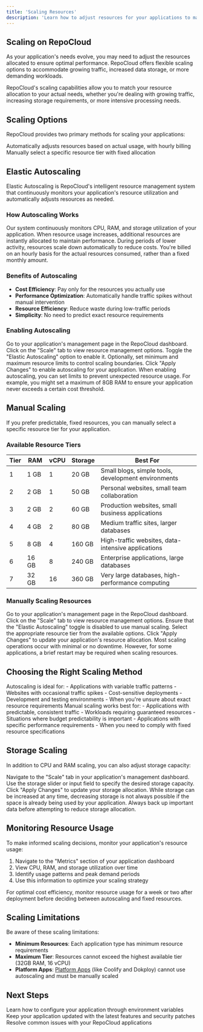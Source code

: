 ```yaml
---
title: 'Scaling Resources'
description: 'Learn how to adjust resources for your applications to match demand'
---
```


## Scaling on RepoCloud

As your application's needs evolve, you may need to adjust the resources allocated to ensure optimal performance. RepoCloud offers flexible scaling options to accommodate growing traffic, increased data storage, or more demanding workloads.

<Tip>
  RepoCloud's scaling capabilities allow you to match your resource allocation to your actual needs, whether you're dealing with growing traffic, increasing storage requirements, or more intensive processing needs.
</Tip>

## Scaling Options

RepoCloud provides two primary methods for scaling your applications:

<CardGroup cols={2}>
  <Card title="Elastic Autoscaling" icon="chart-line">
    Automatically adjusts resources based on actual usage, with hourly billing
  </Card>
  <Card title="Manual Scaling" icon="sliders">
    Manually select a specific resource tier with fixed allocation
  </Card>
</CardGroup>

## Elastic Autoscaling

Elastic Autoscaling is RepoCloud's intelligent resource management system that continuously monitors your application's resource utilization and automatically adjusts resources as needed.

### How Autoscaling Works

<Steps>
  <Step title="Resource Monitoring">
    Our system continuously monitors CPU, RAM, and storage utilization of your application.
  </Step>
  <Step title="Automatic Adjustment">
    When resource usage increases, additional resources are instantly allocated to maintain performance.
  </Step>
  <Step title="Scaling Down">
    During periods of lower activity, resources scale down automatically to reduce costs.
  </Step>
  <Step title="Hourly Billing">
    You're billed on an hourly basis for the actual resources consumed, rather than a fixed monthly amount.
  </Step>
</Steps>

### Benefits of Autoscaling

- **Cost Efficiency**: Pay only for the resources you actually use
- **Performance Optimization**: Automatically handle traffic spikes without manual intervention
- **Resource Efficiency**: Reduce waste during low-traffic periods
- **Simplicity**: No need to predict exact resource requirements

### Enabling Autoscaling

<Steps>
  <Step title="Navigate to Instance Management">
    Go to your application's management page in the RepoCloud dashboard.
  </Step>
  <Step title="Access Scaling Options">
    Click on the "Scale" tab to view resource management options.
  </Step>
  <Step title="Enable Autoscaling">
    Toggle the "Elastic Autoscaling" option to enable it.
  </Step>
  <Step title="Set Resource Limits (Optional)">
    Optionally, set minimum and maximum resource limits to control scaling boundaries.
  </Step>
  <Step title="Save Changes">
    Click "Apply Changes" to enable autoscaling for your application.
  </Step>
</Steps>

<Note>
  When enabling autoscaling, you can set limits to prevent unexpected resource usage. For example, you might set a maximum of 8GB RAM to ensure your application never exceeds a certain cost threshold.
</Note>

## Manual Scaling

If you prefer predictable, fixed resources, you can manually select a specific resource tier for your application.

### Available Resource Tiers

| Tier | RAM | vCPU | Storage | Best For |
|------|-----|------|---------|----------|
| 1 | 1 GB | 1 | 20 GB | Small blogs, simple tools, development environments |
| 2 | 2 GB | 1 | 50 GB | Personal websites, small team collaboration |
| 3 | 2 GB | 2 | 60 GB | Production websites, small business applications |
| 4 | 4 GB | 2 | 80 GB | Medium traffic sites, larger databases |
| 5 | 8 GB | 4 | 160 GB | High-traffic websites, data-intensive applications |
| 6 | 16 GB | 8 | 240 GB | Enterprise applications, large databases |
| 7 | 32 GB | 16 | 360 GB | Very large databases, high-performance computing |

### Manually Scaling Resources

<Steps>
  <Step title="Navigate to Instance Management">
    Go to your application's management page in the RepoCloud dashboard.
  </Step>
  <Step title="Access Scaling Options">
    Click on the "Scale" tab to view resource management options.
  </Step>
  <Step title="Select Manual Scaling">
    Ensure that the "Elastic Autoscaling" toggle is disabled to use manual scaling.
  </Step>
  <Step title="Choose Resource Tier">
    Select the appropriate resource tier from the available options.
  </Step>
  <Step title="Apply Changes">
    Click "Apply Changes" to update your application's resource allocation.
  </Step>
</Steps>

<Note>
  Most scaling operations occur with minimal or no downtime. However, for some applications, a brief restart may be required when scaling resources.
</Note>

## Choosing the Right Scaling Method

<AccordionGroup>
  <Accordion title="When to Choose Autoscaling">
    Autoscaling is ideal for:
    - Applications with variable traffic patterns
    - Websites with occasional traffic spikes
    - Cost-sensitive deployments
    - Development and testing environments
    - When you're unsure about exact resource requirements
  </Accordion>
  <Accordion title="When to Choose Manual Scaling">
    Manual scaling works best for:
    - Applications with predictable, consistent traffic
    - Workloads requiring guaranteed resources
    - Situations where budget predictability is important
    - Applications with specific performance requirements
    - When you need to comply with fixed resource specifications
  </Accordion>
</AccordionGroup>

## Storage Scaling

In addition to CPU and RAM scaling, you can also adjust storage capacity:

<Steps>
  <Step title="Access Storage Settings">
    Navigate to the "Scale" tab in your application's management dashboard.
  </Step>
  <Step title="Adjust Storage Allocation">
    Use the storage slider or input field to specify the desired storage capacity.
  </Step>
  <Step title="Apply Changes">
    Click "Apply Changes" to update your storage allocation.
  </Step>
</Steps>

<Warning>
  While storage can be increased at any time, decreasing storage is not always possible if the space is already being used by your application. Always back up important data before attempting to reduce storage allocation.
</Warning>

## Monitoring Resource Usage

To make informed scaling decisions, monitor your application's resource usage:

1. Navigate to the "Metrics" section of your application dashboard
2. View CPU, RAM, and storage utilization over time
3. Identify usage patterns and peak demand periods
4. Use this information to optimize your scaling strategy

<Tip>
  For optimal cost efficiency, monitor resource usage for a week or two after deployment before deciding between autoscaling and fixed resources.
</Tip>

## Scaling Limitations

Be aware of these scaling limitations:

- **Minimum Resources**: Each application type has minimum resource requirements
- **Maximum Tier**: Resources cannot exceed the highest available tier (32GB RAM, 16 vCPU)
- **Platform Apps**: [Platform Apps](/platforms/introduction) (like Coolify and Dokploy) cannot use autoscaling and must be manually scaled

## Next Steps

<CardGroup>
  <Card title="Environment Variables" icon="gear" href="/user-guide/environment-variables">
    Learn how to configure your application through environment variables
  </Card>
  <Card title="Updates" icon="arrows-rotate" href="/user-guide/updates">
    Keep your application updated with the latest features and security patches
  </Card>
  <Card title="Troubleshooting" icon="wrench" href="/user-guide/troubleshooting">
    Resolve common issues with your RepoCloud applications
  </Card>
</CardGroup> 